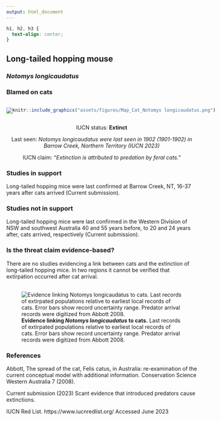 ```yaml
---
output: html_document
---
```

```css
h1, h2, h3 {
  text-align: center;
}
```

## **Long-tailed hopping mouse**
### *Notomys longicaudatus*
### Blamed on cats

:::: {style="display: flex;"}

::: {}

[![](assets/photos/Notomys longicaudatus.png)](https://en.wikipedia.org/wiki/Long-tailed_hopping_mouse#/media/File:Notomys_longicaudatus.jpg)

:::

::: {}

:::

::: {}
  ```r
  knitr::include_graphics("assets/figures/Map_Cat_Notomys longicaudatus.png")
  ```
:::

::::

<center>
IUCN status: **Extinct**

Last seen: *Notomys longicaudatus were last seen in 1902 (1901-1902) in Barrow Creek, Northern Territory (IUCN 2023)*

IUCN claim: *"Extinction is attributed to predation by feral cats."*

</center>


### Studies in support

Long-tailed hopping mice were last confirmed at Barrow Creek, NT, 16-37 years after cats arrived (Current submission).

### Studies not in support

Long-tailed hopping mice were last confirmed in the Western Division of NSW and southwest Australia 40 and 55 years before, to 20 and 24 years after, cats arrived, respectively (Current submission).

### Is the threat claim evidence-based?

There are no studies evidencing a link between cats and the extinction of long-tailed hopping mice. In two regions it cannot be verified that extirpation occurred after cat arrival.
<br>
<br>

![**Evidence linking *Notomys longicaudatus* to cats.** Last records of extirpated populations relative to earliest local records of cats. Error bars show record uncertainty range. Predator arrival records were digitized from Abbott 2008.](assets/figures/Main_Evidence_Cat_Notomys longicaudatus.png)

### References



Abbott, The spread of the cat, Felis catus, in Australia: re-examination of the current conceptual model with additional information. Conservation Science Western Australia 7 (2008).

Current submission (2023) Scant evidence that introduced predators cause extinctions.

IUCN Red List. https://www.iucnredlist.org/ Accessed June 2023

